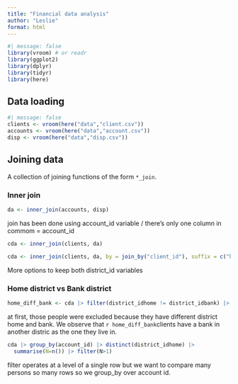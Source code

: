 ```yaml
---
title: "Financial data analysis"
author: "Leslie"
format: html
---
```

```r
#| message: false
library(vroom) # or readr
library(ggplot2)
library(dplyr)
library(tidyr)
library(here)
```

## Data loading
```r
#| message: false
clients <- vroom(here("data","client.csv"))
accounts <- vroom(here("data","account.csv"))
disp <- vroom(here("data","disp.csv"))
```

## Joining data
A collection of joining functions of the form `*_join`. 

### Inner join
```r
da <- inner_join(accounts, disp)
```
join has been done using account_id variable / there's only one column in commom = account_id

```r
cda <- inner_join(clients, da)
```
```r
cda <- inner_join(clients, da, by = join_by("client_id"), suffix = c("home", "bank"))
```
More options to keep both district_id variables

### Home district vs Bank district
```r
home_diff_bank <- cda |> filter(district_idhome != district_idbank) |> nrow()
```
at first, those people were excluded because they have different district home and bank. 
We observe that `r home_diff_bank`clients have a bank in another distric as the one they live in.

```r
cda |> group_by(account_id) |> distinct(district_idhome) |> 
  summarise(N=n()) |> filter(N>1)
```
filter operates at a level of a single row but we want to compare many persons so many rows so we group_by over account id.


